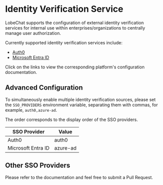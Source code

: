 # Identity Verification Service

LobeChat supports the configuration of external identity verification services for internal use within enterprises/organizations to centrally manage user authorization.

Currently supported identity verification services include:

- [Auth0](/en/self-hosting/advanced/sso-providers/auth0)
- [Microsoft Entra ID](/en/self-hosting/advanced/sso-providers/microsoft-entra-id)

Click on the links to view the corresponding platform's configuration documentation.

## Advanced Configuration

To simultaneously enable multiple identity verification sources, please set the `SSO_PROVIDERS` environment variable, separating them with commas, for example, `auth0,azure-ad`.

The order corresponds to the display order of the SSO providers.

| SSO Provider       | Value    |
| ------------------ | -------- |
| Auth0              | auth0    |
| Microsoft Entra ID | azure-ad |

## Other SSO Providers

Please refer to the  documentation and feel free to submit a Pull Request.